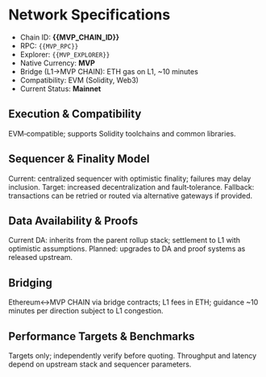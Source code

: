 # Network Specifications

- Chain ID: **{{MVP_CHAIN_ID}}**
- RPC: `{{MVP_RPC}}`
- Explorer: `{{MVP_EXPLORER}}`
- Native Currency: **MVP**
- Bridge (L1→MVP CHAIN): ETH gas on L1, ~10 minutes
- Compatibility: EVM (Solidity, Web3)
- Current Status: **Mainnet**

## Execution & Compatibility

EVM‑compatible; supports Solidity toolchains and common libraries.

## Sequencer & Finality Model

Current: centralized sequencer with optimistic finality; failures may delay
inclusion. Target: increased decentralization and fault‑tolerance. Fallback:
transactions can be retried or routed via alternative gateways if provided.

## Data Availability & Proofs

Current DA: inherits from the parent rollup stack; settlement to L1 with
optimistic assumptions. Planned: upgrades to DA and proof systems as released
upstream.

## Bridging

Ethereum↔MVP CHAIN via bridge contracts; L1 fees in ETH; guidance ~10 minutes per
direction subject to L1 congestion.

## Performance Targets & Benchmarks

Targets only; independently verify before quoting. Throughput and latency depend
on upstream stack and sequencer parameters.
